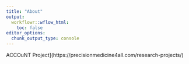 ```yaml
---
title: "About"
output:
  workflowr::wflow_html:
    toc: false
editor_options:
  chunk_output_type: console
---
```


ACCOuNT Project](https://precisionmedicine4all.com/research-projects/)
